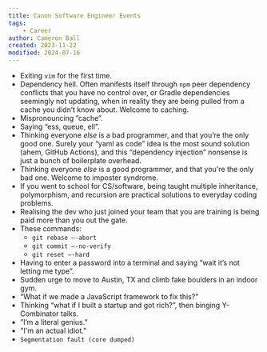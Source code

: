 ```yaml
---
title: Canon Software Engineer Events
tags:
    - Career
author: Cameron Ball
created: 2023-11-22
modified: 2024-07-16
---
```


- Exiting `vim` for the first time.
- Dependency hell. Often manifests itself through `npm` peer dependency conflicts that you have no control over, or Gradle dependencies seemingly not updating, when in reality they are being pulled from a cache you didn’t know about. Welcome to caching.
- Mispronouncing ”cache”.
- Saying “ess, queue, ell”.
- Thinking everyone *else* is a bad programmer, and that you’re the only good one. Surely your “yaml as code” idea is the most sound solution (ahem, GitHub Actions), and this “dependency injection” nonsense is just a bunch of boilerplate overhead.
- Thinking everyone *else* is a good programmer, and that you're the only bad one. Welcome to imposter syndrome.
- If you went to school for CS/software, being taught multiple inheritance, polymorphism, and recursion are practical solutions to everyday coding problems.
- Realising the dev who just joined your team that you are training is being paid more than you out the gate.
- These commands:
  - `git rebase —-abort`
  - `git commit —-no-verify`
  - `git reset —-hard`
- Having to enter a password into a terminal and saying “wait it’s not letting me type”.
- Sudden urge to move to Austin, TX and climb fake boulders in an indoor gym.
- “What if we made a JavaScript framework to fix this?”
- Thinking “what if I built a startup and got rich?”, then binging Y-Combinator talks.
- ”I’m a literal genius.”
- "I'm an actual idiot."
- `Segmentation fault (core dumped)`
